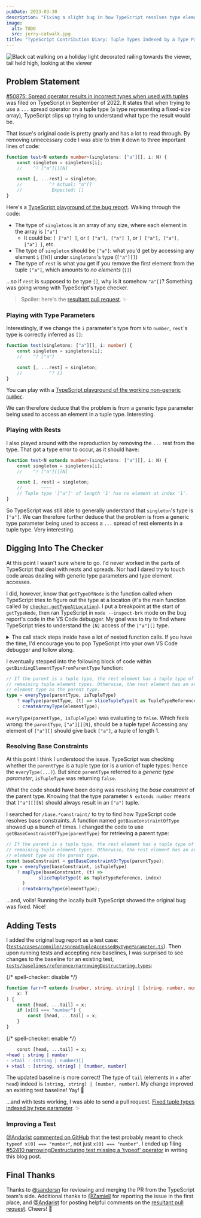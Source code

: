 ```yaml
---
pubDate: 2023-03-30
description: "Fixing a slight bug in how TypeScript resolves type elements of tuple types indexed by type parameters."
image:
  alt: TODO
  src: jerry-catwalk.jpg
title: "TypeScript Contribution Diary: Tuple Types Indexed by a Type Parameter"
---
```



<LabeledMedia description="Jerry the cat showing both his head and tail.">
	<img
		alt="Black cat walking on a holiday light decorated railing towards the viewer, tail held high, looking at the viewer"
		src={jerryCatwalk.src}
	/>
</LabeledMedia>

## Problem Statement

[#50875: Spread operator results in incorrect types when used with tuples](https://github.com/microsoft/TypeScript/issues/50875) was filed on TypeScript in September of 2022.
It states that when trying to use a `...` spread operator on a tuple type (a type representing a fixed-size array), TypeScript slips up trying to understand what type the result would be.

That issue's original code is pretty gnarly and has a lot to read through.
By removing unnecessary code I was able to trim it down to three important lines of code:

```ts
function test<N extends number>(singletons: ["a"][], i: N) {
	const singleton = singletons[i];
	//    ^? ["a"][][N]

	const [, ...rest] = singleton;
	//          ^? Actual: "a"[]
	//           Expected: []
}
```

Here's a [TypeScript playground of the bug report](https://www.typescriptlang.org/play?jsx=0&ts=4.9.4#code/GYVwdgxgLglg9mABFApgZygHgHKJQD1TABM1EwQBbAIxQCcA+ACjRjAHMAbFKBNALkQBtAOQBDEQF0hkgDSIYg7AEpEAbwBQiRBD5RErDt15IAvAbZcefITElbEAekfbtAPQD8Gh88QBVMAIABxRoFGIHXTAMYXkAOgS6dChJRHNDKxMfF1dc108NAF8gA).
Walking through the code:

- The type of `singletons` is an array of any size, where each element in the array is `["a"]`
  - It could be: `[ ["a"] ]`, or `[ ["a"], ["a"] ]`, or `[ ["a"], ["a"], ["a"] ]`, etc.
- The type of `singleton` should be `["a"]`: what you'd get by accessing any element `i` (`[N]`) under `singletons`'s type (`["a"][]`)
- The type of `rest` is what you get if you remove the first element from the tuple `["a"]`, which amounts to _no elements_ (`[]`)

...so if `rest` is supposed to be type `[]`, why is it somehow `"a"[]`?
Something was going wrong with TypeScript's type checker.

> Spoiler: here's the [resultant pull request](https://github.com/microsoft/TypeScript/pull/51037). ✨

### Playing with Type Parameters

Interestingly, if we change the `i` parameter's type from `N` to `number`, `rest`'s type is correctly inferred as `[]`:

```ts
function test(singletons: ["a"][], i: number) {
	const singleton = singletons[i];
	//    ^? ["a"]

	const [, ...rest] = singleton;
	//          ^? []
}
```

You can play with a [TypeScript playground of the working non-generic `number`](https://www.typescriptlang.org/play?jsx=0&ts=4.9.4#code/GYVwdgxgLglg9mABFApgZygCjTMBzAGxSgTQC5EBtAcgENqBdShgGkRgrBAFsAjFAE4BKRAG8AUIkQRSURDnxESSALzzchYqUowGkxAHoDUqQD0A-OP1HEAVTAoAHgAcU0FABN9MsBipsAOiCBdCgGRDUFTWVrYxN4kwtxAF8gA).

We can therefore deduce that the problem is from a generic type parameter being used to access an element in a tuple type.
Interesting.

### Playing with Rests

I also played around with the reproduction by removing the `...` rest from the type.
That got a type error to occur, as it should have:

```ts
function test<N extends number>(singletons: ["a"][], i: N) {
	const singleton = singletons[i];
	//    ^? ["a"][][N]

	const [, rest] = singleton;
	//       ~~~~
	// Tuple type '["a"]' of length '1' has no element at index '1'.
}
```

So TypeScript was still able to generally understand that `singleton`'s type is `["a"]`.
We can therefore further deduce that the problem is from a generic type parameter being used to access a `...` spread of rest elements in a tuple type.
Very interesting.

## Digging Into The Checker

At this point I wasn't sure where to go.
I'd never worked in the parts of TypeScript that deal with rests and spreads.
Nor had I dared try to touch code areas dealing with generic type parameters and type element accesses.

I did, however, know that `getTypeOfNode` is the function called when TypeScript tries to figure out the type at a location (it's the main function called by [`checker.getTypeAtLocation`](https://github.com/microsoft/TypeScript/blob/96894db6cb5b7af6857b4d0c7f70f7d8ac782d51/src/compiler/checker.ts#L496)).
I put a breakpoint at the start of `getTypeNode`, then ran TypeScript in `node --inspect-brk` mode on the bug report's code in the VS Code debugger.
My goal was to try to find where TypeScript tries to understand the `[N]` access of the `["a"][]` type.

<details>
<summary>The call stack steps inside have a lot of nested function calls. If you have the time, I'd encourage you to pop TypeScript into your own VS Code debugger and follow along.</summary>

1. [`isDeclarationNameOrImportPropertyName`](https://github.com/microsoft/TypeScript/blob/96894db6cb5b7af6857b4d0c7f70f7d8ac782d51/src/compiler/checker.ts#L43193) evaluates to `true`, so TypeScript calls to...
2. [`getTypeOfSymbol`](https://github.com/microsoft/TypeScript/blob/96894db6cb5b7af6857b4d0c7f70f7d8ac782d51/src/compiler/checker.ts#L43196): `symbol.flags & (SymbolFlags.Variable | SymbolFlags.Property)` is true, so [`getTypeOfVariableOrParameterOrProperty`](https://github.com/microsoft/TypeScript/blob/96894db6cb5b7af6857b4d0c7f70f7d8ac782d51/src/compiler/checker.ts#L9761) is called, which calls to...
3. [`getTypeOfVariableOrParameterOrPropertyWorker`](https://github.com/microsoft/TypeScript/blob/96894db6cb5b7af6857b4d0c7f70f7d8ac782d51/src/compiler/checker.ts#L9775): `ts.isBindingElement(declaration)` is true, so TypeScript calls to...
4. [`getWidenedTypeForVariableLikeDeclaration`](https://github.com/microsoft/TypeScript/blob/96894db6cb5b7af6857b4d0c7f70f7d8ac782d51/src/compiler/checker.ts#L9350): which calls to...
5. `getTypeForVariableLikeDeclaration`: `isBindingPattern(declaration.parent)` is `true`, so TypeScript calls to...
6. `getTypeForBindingElement`: `checkMode` is `CheckMode.RestBindingElement` and `parentType` does exist.
   - Calling `typeToString(parentType)` produces `'["a"][][N]'`.
   - Because `parentType` exists, TypeScript calls to...
7. `getBindingElementTypeFromParentType`: which seems to be the kind of _get an element based on the parent type_ code logic I'm looking for

</details>

I eventually stepped into the following block of code within `getBindingElementTypeFromParentType` function:

```ts
// If the parent is a tuple type, the rest element has a tuple type of the
// remaining tuple element types. Otherwise, the rest element has an array type with same
// element type as the parent type.
type = everyType(parentType, isTupleType)
	? mapType(parentType, (t) => sliceTupleType(t as TupleTypeReference, index))
	: createArrayType(elementType);
```

`everyType(parentType, isTupleType)` was evaluating to `false`.
Which feels wrong: the `parentType`, `["a"][][N]`, should be a tuple type!
Accessing any element of `["a"][]` should give back `["a"]`, a tuple of length 1.

### Resolving Base Constraints

At this point I think I understood the issue.
TypeScript was checking whether the `parentType` is a tuple type (or is a union of tuple types: hence the `everyType(...)`).
But since `parentType` referred to a _generic type parameter_, `isTupleType` was returning `false`.

What the code should have been doing was resolving the _base constraint_ of the parent type.
Knowing that the type parameter `N extends number` means that `["a"][][N]` should always result in an `["a"]` tuple.

I searched for `/base.*constraint/` to try to find how TypeScript code resolves base constraints.
A function named `getBaseConstraintOfType` showed up a bunch of times.
I changed the code to use `getBaseConstraintOfType(parentType)` for retrieving a parent type:

```ts
// If the parent is a tuple type, the rest element has a tuple type of the
// remaining tuple element types. Otherwise, the rest element has an array type with same
// element type as the parent type.
const baseConstraint = getBaseConstraintOrType(parentType);
type = everyType(baseConstraint, isTupleType)
	? mapType(baseConstraint, (t) =>
			sliceTupleType(t as TupleTypeReference, index)
	  )
	: createArrayType(elementType);
```

...and, voila!
Running the locally built TypeScript showed the original bug was fixed.
Nice!

## Adding Tests

I added the original bug report as a test case: ([`tests/cases/compiler/spreadTupleAccessedByTypeParameter.ts`](https://github.com/JoshuaKGoldberg/TypeScript/blob/9066ba9cefd7b2a402de402006135295d8802d08/tests/cases/compiler/spreadTupleAccessedByTypeParameter.ts)).
Then upon running tests and accepting new baselines, I was surprised to see changes to the baseline for an existing test, [`tests/baselines/reference/narrowingDestructuring.types`](https://github.com/JoshuaKGoldberg/TypeScript/blob/9066ba9cefd7b2a402de402006135295d8802d08/tests/baselines/reference/narrowingDestructuring.types):

{/* spell-checker: disable */}

```ts
function farr<T extends [number, string, string] | [string, number, number]>(
	x: T
) {
	const [head, ...tail] = x;
	if (x[0] === "number") {
		const [head, ...tail] = x;
	}
}
```

{/* spell-checker: enable */}

```diff
    const [head, ...tail] = x;
>head : string | number
- >tail : (string | number)[]
+ >tail : [string, string] | [number, number]
```

The updated baseline is more correct!
The type of `tail` (elements in `x` after `head`) indeed is `[string, string] | [number, number]`.
My change improved an existing test baseline!
Yay!
🥳

...and with tests working, I was able to send a pull request.
[Fixed tuple types indexed by type parameter](https://github.com/microsoft/TypeScript/pull/51037). ✨

### Improving a Test

[@Andarist](https://github.com/Andarist) [commented on GitHub](https://github.com/microsoft/TypeScript/pull/51037/files#r987365768 "Andarist comment on GitHub") that the test probably meant to check `typeof x[0] === "number"`, not just `x[0] === "number"`.
I ended up filing [#52410 narrowingDestructuring test missing a 'typeof' operator](https://github.com/microsoft/TypeScript/issues/52410) in writing this blog post.

## Final Thanks

Thanks to [@sandersn](https://github.com/sandersn) for reviewing and merging the PR from the TypeScript team's side.
Additional thanks to [@Zamiell](https://github.com/Zamiell) for reporting the issue in the first place, and [@Andarist](https://github.com/Andarist) for posting helpful comments on the [resultant pull request](https://github.com/microsoft/TypeScript/pull/51037).
Cheers! 🙌
